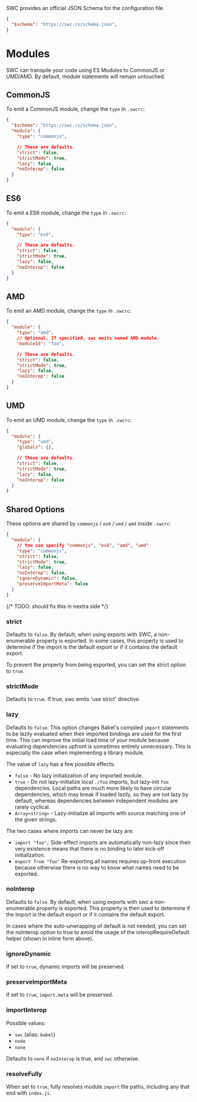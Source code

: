 
<Callout>
SWC provides an official JSON Schema for the configuration file.

```json filename=".swcrc" copy
{
  "$schema": "https://swc.rs/schema.json",
}
```

</Callout>

# Modules

SWC can transpile your code using ES Modules to CommonJS or UMD/AMD. By default, module statements will remain untouched.

## CommonJS

To emit a CommonJS module, change the `type` in `.swcrc`:

```json filename=".swcrc" copy
{
  "$schema": "https://swc.rs/schema.json",
  "module": {
    "type": "commonjs",

    // These are defaults.
    "strict": false,
    "strictMode": true,
    "lazy": false,
    "noInterop": false
  }
}
```

## ES6

To emit a ES6 module, change the `type` in `.swcrc`:

```json filename=".swcrc" copy
{
  "module": {
    "type": "es6",

    // These are defaults.
    "strict": false,
    "strictMode": true,
    "lazy": false,
    "noInterop": false
  }
}
```

## AMD

To emit an AMD module, change the `type` in `.swcrc`:

```json filename=".swcrc" copy
{
  "module": {
    "type": "amd",
    // Optional. If specified, swc emits named AMD module.
    "moduleId": "foo",

    // These are defaults.
    "strict": false,
    "strictMode": true,
    "lazy": false,
    "noInterop": false
  }
}
```

## UMD

To emit an UMD module, change the `type` in `.swcrc`:

```json filename=".swcrc" copy
{
  "module": {
    "type": "umd",
    "globals": {},

    // These are defaults.
    "strict": false,
    "strictMode": true,
    "lazy": false,
    "noInterop": false
  }
}
```

## Shared Options

These options are shared by `commonjs` / `es6` / `umd` / `amd` inside `.swcrc`:

```json filename=".swcrc" copy
{
  "module": {
    // You can specify "commonjs", "es6", "amd", "umd"
    "type": "commonjs",
    "strict": false,
    "strictMode": true,
    "lazy": false,
    "noInterop": false,
    "ignoreDynamic": false,
    "preserveImportMeta": false
  }
}
```

{/* TODO: should fix this in nextra side */}

### strict

Defaults to `false`. By default, when using exports with SWC, a non-enumerable <EsModuleText /> property is exported. In some cases, this property is used to determine if the import is the default export or if it contains the default export.

To prevent the <EsModuleText /> property from being exported, you can set the strict option to `true`.

### strictMode

Defaults to `true`. If true, swc emits 'use strict' directive.

### lazy

Defaults to `false`. This option changes Babel's compiled `import` statements to be lazily evaluated when their imported bindings are used for the first time. This can improve the initial load time of your module because evaluating dependencies upfront is sometimes entirely unnecessary. This is especially the case when implementing a library module.

The value of `lazy` has a few possible effects:

- `false` - No lazy initialization of any imported module.
- `true` - Do not lazy-initialize local `./foo` imports, but lazy-init `foo` dependencies. Local paths are much more likely to have circular dependencies, which may break if loaded lazily, so they are not lazy by default, whereas dependencies between independent modules are rarely cyclical.
- `Array<string>` - Lazy-initialize all imports with source matching one of the given strings.

The two cases where imports can never be lazy are:

- `import "foo";`
  Side-effect imports are automatically non-lazy since their very existence means that there is no binding to later kick-off initialization.
- `export from "foo"`
  Re-exporting all names requires up-front execution because otherwise there is no
  way to know what names need to be exported.

### noInterop

Defaults to `false`. By default, when using exports with swc a non-enumerable <EsModuleText /> property is exported.
This property is then used to determine if the import is the default export or if it contains the default export.

In cases where the auto-unwrapping of default is not needed, you can set the noInterop option to true to avoid the usage of the interopRequireDefault helper (shown in inline form above).

### ignoreDynamic

If set to `true`, dynamic imports will be preserved.

### preserveImportMeta

If set to `true`, `import.meta` will be preserved.

### importInterop

Possible values:

- `swc` (alias: `babel`)
- `node`
- `none`

Defaults to `none` if `noInterop` is true, and `swc` otherwise.

### resolveFully

When set to `true`, fully resolves module `import` file paths, including any that end with `index.js`.
